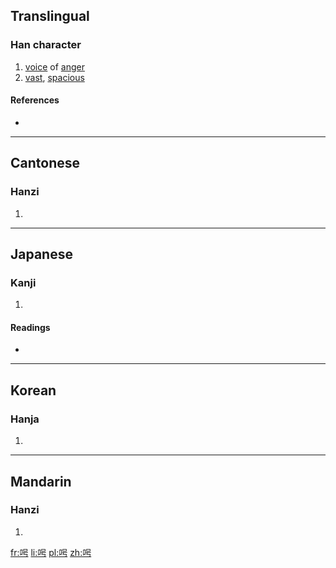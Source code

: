 ==Translingual==

===Han character===
{{Han char|rn=30|rad=口|as=05|sn=8|four=6602<sub>7</sub>|canj=口口一尸 (RRMS)|ids=⿰[[口]][[号]]}}

# [[voice]] of [[anger]]
# [[vast]], [[spacious]]

====References====
* {{Han ref|kx=0183.090|dkj=03466|dj=0402.100|hdz=10600.050|uh=547A|ud=21626|bh=CBE2|bd=52194}}

----

==Cantonese==

===Hanzi===
{{yue-hanzi|jyut=[[hiu1]], [[hou4]]|y=hiu1, hou4}}

# {{defn|lang=yue|sort=口05}}

----

==Japanese==

===Kanji===
{{ja-kanji|grade=|rs=口05}}

# {{defn|lang=ja|sort=口05}}

====Readings====
* {{ja-readings|on=[[きょう]] (kyō), [[ごう]] (gō), [[こう]] (kō), [[く]] (ku)|kun=}}

----

==Korean==

===Hanja===
{{ko-hanja|hangeul=[[효]], [[호]]|rv=hyo, ho|mr=hyo, ho}}

# {{defn|lang=ko|sort=口05}}

----

==Mandarin==

===Hanzi===
{{cmn-hanzi|pin=[[xiāo]] ([[xiao1]])|wg=hsiao<sup>1</sup>}}

# {{defn|lang=cmn|sort=口05}}

[[fr:呺]]
[[li:呺]]
[[pl:呺]]
[[zh:呺]]